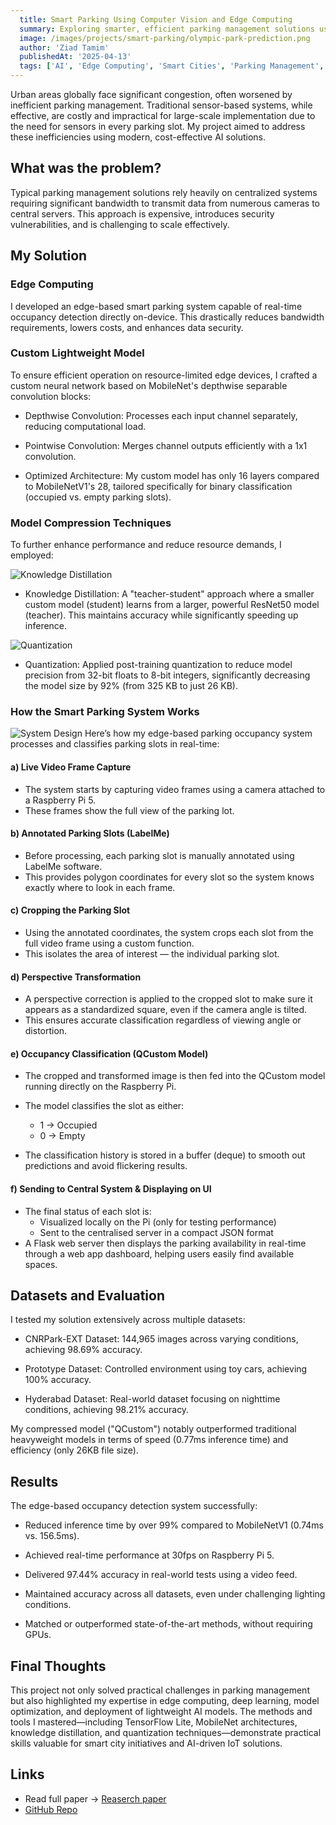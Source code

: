 ```yaml
---
  title: Smart Parking Using Computer Vision and Edge Computing
  summary: Exploring smarter, efficient parking management solutions using lightweight deep learning models optimized for edge devices.
  image: /images/projects/smart-parking/olympic-park-prediction.png
  author: 'Ziad Tamim'
  publishedAt: '2025-04-13'
  tags: ['AI', 'Edge Computing', 'Smart Cities', 'Parking Management', 'Computer Vision']
---
```

Urban areas globally face significant congestion, often worsened by inefficient parking management. Traditional sensor-based systems, while effective, are costly and impractical for 
large-scale implementation due to the need for sensors in every parking slot. My project aimed to address these inefficiencies using modern, cost-effective AI solutions.

## What was the problem?

Typical parking management solutions rely heavily on centralized systems requiring significant bandwidth to transmit data from numerous cameras to central servers. 
This approach is expensive, introduces security vulnerabilities, and is challenging to scale effectively.

## My Solution

### Edge Computing

I developed an edge-based smart parking system capable of real-time occupancy detection directly on-device. This drastically reduces bandwidth requirements, lowers costs, and enhances data security.

### Custom Lightweight Model

To ensure efficient operation on resource-limited edge devices, I crafted a custom neural network based on MobileNet's depthwise separable convolution blocks:

- Depthwise Convolution: Processes each input channel separately, reducing computational load.

- Pointwise Convolution: Merges channel outputs efficiently with a 1x1 convolution.

- Optimized Architecture: My custom model has only 16 layers compared to MobileNetV1's 28, tailored specifically for binary classification (occupied vs. empty parking slots).

### Model Compression Techniques

To further enhance performance and reduce resource demands, I employed:

![Knowledge Distillation](/images/projects/smart-parking/knowledge-distillation.jpg)

- Knowledge Distillation: A "teacher-student" approach where a smaller custom model (student) learns from a larger, powerful ResNet50 model (teacher). This maintains accuracy while significantly speeding up inference.

![Quantization](/images/projects/smart-parking/Quantisation.png)

- Quantization: Applied post-training quantization to reduce model precision from 32-bit floats to 8-bit integers, significantly decreasing the model size by 92% (from 325 KB to just 26 KB).

### How the Smart Parking System Works

![System Design](/images/projects/smart-parking/system-design.png)
Here’s how my edge-based parking occupancy system processes and classifies parking slots in real-time:

#### a) Live Video Frame Capture
- The system starts by capturing video frames using a camera attached to a Raspberry Pi 5.
- These frames show the full view of the parking lot.

#### b) Annotated Parking Slots (LabelMe)
- Before processing, each parking slot is manually annotated using LabelMe software.
- This provides polygon coordinates for every slot so the system knows exactly where to look in each frame.

#### c) Cropping the Parking Slot
- Using the annotated coordinates, the system crops each slot from the full video frame using a custom function.
- This isolates the area of interest — the individual parking slot.

#### d) Perspective Transformation
- A perspective correction is applied to the cropped slot to make sure it appears as a standardized square, even if the camera angle is tilted.
- This ensures accurate classification regardless of viewing angle or distortion.

#### e) Occupancy Classification (QCustom Model)
- The cropped and transformed image is then fed into the QCustom model running directly on the Raspberry Pi.

- The model classifies the slot as either:
    - 1 → Occupied
    - 0 → Empty

- The classification history is stored in a buffer (deque) to smooth out predictions and avoid flickering results.

#### f) Sending to Central System & Displaying on UI
- The final status of each slot is:
  - Visualized locally on the Pi (only for testing performance)
  - Sent to the centralised server in a compact JSON format
- A Flask web server then displays the parking availability in real-time through a web app dashboard, helping users easily find available spaces.


## Datasets and Evaluation

I tested my solution extensively across multiple datasets:

- CNRPark-EXT Dataset: 144,965 images across varying conditions, achieving 98.69% accuracy.

- Prototype Dataset: Controlled environment using toy cars, achieving 100% accuracy.

- Hyderabad Dataset: Real-world dataset focusing on nighttime conditions, achieving 98.21% accuracy.

My compressed model ("QCustom") notably outperformed traditional heavyweight models in terms of speed (0.77ms inference time) and efficiency (only 26KB file size).


## Results
The edge-based occupancy detection system successfully:

- Reduced inference time by over 99% compared to MobileNetV1 (0.74ms vs. 156.5ms).

- Achieved real-time performance at 30fps on Raspberry Pi 5.

- Delivered 97.44% accuracy in real-world tests using a video feed.

- Maintained accuracy across all datasets, even under challenging lighting conditions.

- Matched or outperformed state-of-the-art methods, without requiring GPUs.


## Final Thoughts

This project not only solved practical challenges in parking management but also highlighted my expertise in edge computing, deep learning, 
model optimization, and deployment of lightweight AI models. The methods and tools I mastered—including TensorFlow Lite, MobileNet architectures, 
knowledge distillation, and quantization techniques—demonstrate practical skills valuable for smart city initiatives and AI-driven IoT solutions.


## Links
- Read full paper -> [Reaserch paper](https://drepo.sdl.edu.sa/items/c7d34959-7b99-41da-ac5c-bdc2c2f7b1ff)
- [GitHub Repo](https://github.com/Ziad-Tamim/Enhancing-Computational-Efficiency-for-Parking-Occupancy-Detection-on-Edge-Devices)